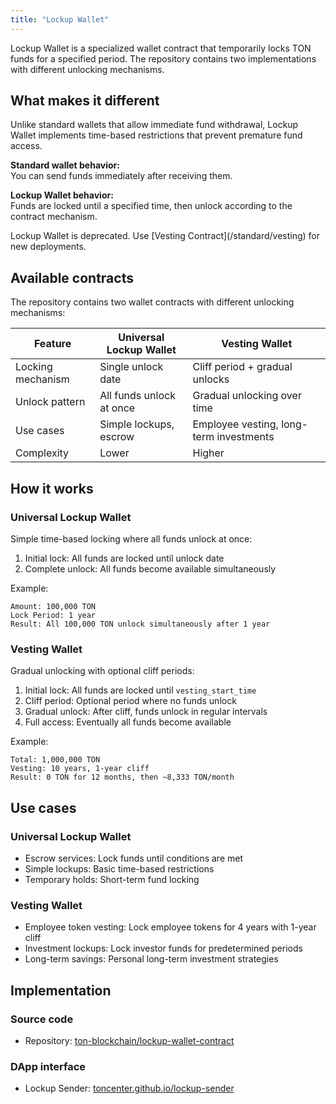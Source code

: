 ```yaml
---
title: "Lockup Wallet"
---
```



Lockup Wallet is a specialized wallet contract that temporarily locks TON funds for a specified period. The repository contains two implementations with different unlocking mechanisms.

## What makes it different

Unlike standard wallets that allow immediate fund withdrawal, Lockup Wallet implements time-based restrictions that prevent premature fund access.

**Standard wallet behavior:**\
You can send funds immediately after receiving them.

**Lockup Wallet behavior:**\
Funds are locked until a specified time, then unlock according to the contract mechanism.

<Aside
  type="danger"
  title="Legacy contract"
>
  Lockup Wallet is deprecated. Use [Vesting Contract](/standard/vesting) for new deployments.
</Aside>

## Available contracts

The repository contains two wallet contracts with different unlocking mechanisms:

| Feature           | Universal Lockup Wallet  | Vesting Wallet                          |
| ----------------- | ------------------------ | --------------------------------------- |
| Locking mechanism | Single unlock date       | Cliff period + gradual unlocks          |
| Unlock pattern    | All funds unlock at once | Gradual unlocking over time             |
| Use cases         | Simple lockups, escrow   | Employee vesting, long-term investments |
| Complexity        | Lower                    | Higher                                  |

## How it works

### Universal Lockup Wallet

Simple time-based locking where all funds unlock at once:

1. Initial lock: All funds are locked until unlock date
1. Complete unlock: All funds become available simultaneously

Example:

```
Amount: 100,000 TON
Lock Period: 1 year
Result: All 100,000 TON unlock simultaneously after 1 year
```

### Vesting Wallet

Gradual unlocking with optional cliff periods:

1. Initial lock: All funds are locked until `vesting_start_time`
1. Cliff period: Optional period where no funds unlock
1. Gradual unlock: After cliff, funds unlock in regular intervals
1. Full access: Eventually all funds become available

Example:

```
Total: 1,000,000 TON
Vesting: 10 years, 1-year cliff
Result: 0 TON for 12 months, then ~8,333 TON/month
```

## Use cases

### Universal Lockup Wallet

- Escrow services: Lock funds until conditions are met
- Simple lockups: Basic time-based restrictions
- Temporary holds: Short-term fund locking

### Vesting Wallet

- Employee token vesting: Lock employee tokens for 4 years with 1-year cliff
- Investment lockups: Lock investor funds for predetermined periods
- Long-term savings: Personal long-term investment strategies

## Implementation

### Source code

- Repository: [ton-blockchain/lockup-wallet-contract](https://github.com/ton-blockchain/lockup-wallet-contract)

### DApp interface

- Lockup Sender: [toncenter.github.io/lockup-sender](https://toncenter.github.io/lockup-sender/)
